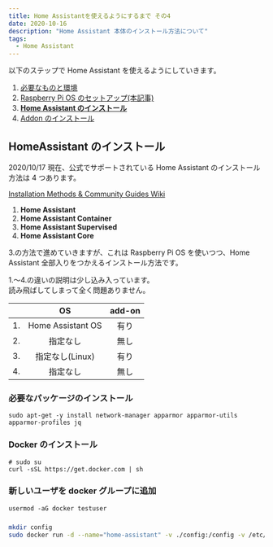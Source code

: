 ```yaml
---
title: Home Assistantを使えるようにするまで その4
date: 2020-10-16
description: "Home Assistant 本体のインストール方法について"
tags:
  - Home Assistant
---
```


以下のステップで Home Assistant を使えるようにしていきます。

1. [必要なものと環境](/home-assistantを使えるようにするまで-その-2)
2. [Raspberry Pi OS のセットアップ(本記事)](/home-assistantを使えるようにするまで-その-3)
3. **[Home Assistant のインストール](/home-assistantを使えるようにするまで-その-4)**
4. [Addon のインストール](/home-assistantを使えるようにするまで-その-5)

## HomeAssistant のインストール

2020/10/17 現在、公式でサポートされている Home Assistant のインストール方法は 4 つあります。

[Installation Methods & Community Guides Wiki](https://www.home-assistant.io/blog/2020/05/26/installation-methods-and-community-guides-wiki/)

1. **Home Assistant**
2. **Home Assistant Container**
3. **Home Assistant Supervised**
4. **Home Assistant Core**

3.の方法で進めていきますが、これは Raspberry Pi OS を使いつつ、Home Assistant 全部入りをつかえるインストール方法です。

1.〜4.の違いの説明は少し込み入っています。  
読み飛ばしてしまって全く問題ありません。

|     |        OS         | add-on |
| :-- | :---------------: | :----: |
| 1.  | Home Assistant OS |  有り  |
| 2.  |     指定なし      |  無し  |
| 3.  |  指定なし(Linux)  |  有り  |
| 4.  |     指定なし      |  無し  |

### 必要なパッケージのインストール

```
sudo apt-get -y install network-manager apparmor apparmor-utils apparmor-profiles jq
```

### Docker のインストール

```
# sudo su
curl -sSL https://get.docker.com | sh
```

### 新しいユーザを docker グループに追加

```
usermod -aG docker testuser
```

###

```bash
mkdir config
sudo docker run -d --name="home-assistant" -v ./config:/config -v /etc/localtime:/etc/localtime:ro --net=host homeassistant/home-assistant:stable
```

###

